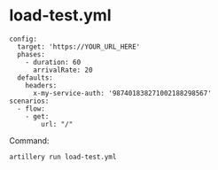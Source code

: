 # load-test.yml
````
config:
  target: 'https://YOUR_URL_HERE'
  phases:
    - duration: 60
      arrivalRate: 20
  defaults:
    headers:
      x-my-service-auth: '987401838271002188298567'
scenarios:
  - flow:
    - get:
        url: "/"
````


Command: 
```
artillery run load-test.yml
```